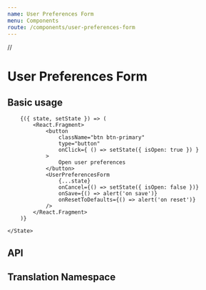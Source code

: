 ```yaml
---
name: User Preferences Form
menu: Components
route: /components/user-preferences-form
---
```


//

# User Preferences Form

## Basic usage

<Playground>
    <State initial={{
        isOpen: false,
        windowLevelData: windowLevelDefaults,
        hotkeyDefinitions: hotkeyDefaults,
    }}>

        {({ state, setState }) => (
            <React.Fragment>
                <button
                    className="btn btn-primary"
                    type="button"
                    onClick={ () => setState({ isOpen: true }) }
                >
                    Open user preferences
                </button>
                <UserPreferencesForm
                    {...state}
                    onCancel={() => setState({ isOpen: false })}
                    onSave={() => alert('on save')}
                    onResetToDefaults={() => alert('on reset')}
                />
            </React.Fragment>
        )}

    </State>

</Playground>

## API

<Props of={UserPreferencesForm} />

## Translation Namespace

<NameSpace name="UserPreferencesForm" />
